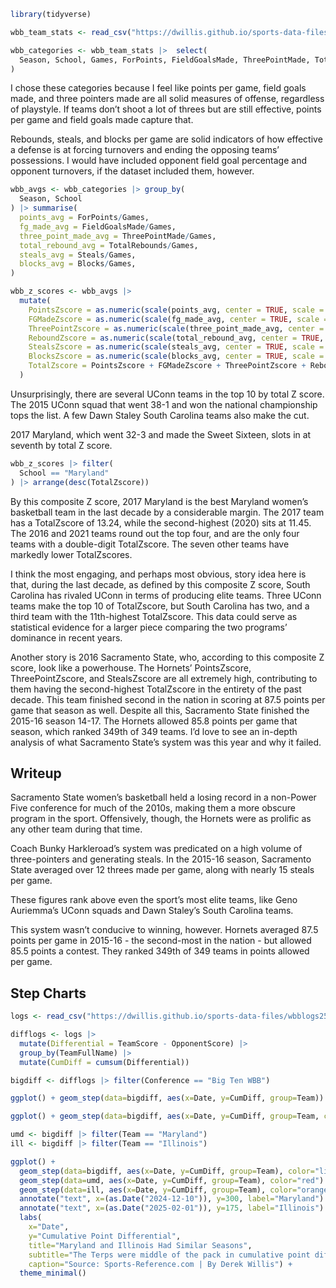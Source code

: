 ```r
library(tidyverse)

wbb_team_stats <- read_csv("https://dwillis.github.io/sports-data-files/wbbstats1525.csv")
```

```r
wbb_categories <- wbb_team_stats |>  select(
  Season, School, Games, ForPoints, FieldGoalsMade, ThreePointMade, TotalRebounds, Steals, Blocks
)
```

I chose these categories because I feel like points per game, field goals made, and three pointers made are all solid measures of offense, regardless of playstyle. If teams don't shoot a lot of threes but are still effective, points per game and field goals made capture that.

Rebounds, steals, and blocks per game are solid indicators of how effective a defense is at forcing turnovers and ending the opposing teams' possessions. I would have included opponent field goal percentage and opponent turnovers, if the dataset included them, however.

```r
wbb_avgs <- wbb_categories |> group_by(
  Season, School
) |> summarise(
  points_avg = ForPoints/Games,
  fg_made_avg = FieldGoalsMade/Games,
  three_point_made_avg = ThreePointMade/Games,
  total_rebound_avg = TotalRebounds/Games,
  steals_avg = Steals/Games,
  blocks_avg = Blocks/Games,
)

```

```r
wbb_z_scores <- wbb_avgs |> 
  mutate(
    PointsZscore = as.numeric(scale(points_avg, center = TRUE, scale = TRUE)),
    FGMadeZscore = as.numeric(scale(fg_made_avg, center = TRUE, scale = TRUE)),
    ThreePointZscore = as.numeric(scale(three_point_made_avg, center = TRUE, scale = TRUE)),
    ReboundZscore = as.numeric(scale(total_rebound_avg, center = TRUE, scale = TRUE)),
    StealsZscore = as.numeric(scale(steals_avg, center = TRUE, scale = TRUE)),
    BlocksZscore = as.numeric(scale(blocks_avg, center = TRUE, scale = TRUE)),
    TotalZscore = PointsZscore + FGMadeZscore + ThreePointZscore + ReboundZscore + StealsZscore + BlocksZscore
  )  
```

Unsurprisingly, there are several UConn teams in the top 10 by total Z score. The 2015 UConn squad that went 38-1 and won the national championship tops the list. A few Dawn Staley South Carolina teams also make the cut.

2017 Maryland, which went 32-3 and made the Sweet Sixteen, slots in at seventh by total Z score. 

```r
wbb_z_scores |> filter(
  School == "Maryland"
) |> arrange(desc(TotalZscore))
```

By this composite Z score, 2017 Maryland is the best Maryland women's basketball team in the last decade by a considerable margin. The 2017 team has a TotalZscore of 13.24, while the second-highest (2020) sits at 11.45. The 2016 and 2021 teams round out the top four, and are the only four teams with a double-digit TotalZscore. The seven other teams have markedly lower TotalZscores.

I think the most engaging, and perhaps most obvious, story idea here is that, during the last decade, as defined by this composite Z score, South Carolina has rivaled UConn in terms of producing elite teams. Three UConn teams make the top 10 of TotalZscore, but South Carolina has two, and a third team with the 11th-highest TotalZscore. This data could serve as statistical evidence for a larger piece comparing the two programs' dominance in recent years.

Another story is 2016 Sacramento State, who, according to this composite Z score, look like a powerhouse. The Hornets' PointsZscore, ThreePointZscore, and StealsZscore are all extremely high, contributing to them having the second-highest TotalZscore in the entirety of the past decade. This team finished second in the nation in scoring at 87.5 points per game that season as well. Despite all this, Sacramento State finished the 2015-16 season 14-17. The Hornets allowed 85.8 points per game that season, which ranked 349th of 349 teams. I'd love to see an in-depth analysis of what Sacramento State's system was this year and why it failed.

## Writeup

Sacramento State women's basketball held a losing record in a non-Power Five conference for much of the 2010s, making them a more obscure program in the sport. Offensively, though, the Hornets were as prolific as any other team during that time.

Coach Bunky Harkleroad's system was predicated on a high volume of three-pointers and generating steals. In the 2015-16 season, Sacramento State averaged over 12 threes made per game, along with nearly 15 steals per game.

These figures rank above even the sport's most elite teams, like Geno Auriemma's UConn squads and Dawn Staley's South Carolina teams.

This system wasn't conducive to winning, however. Hornets averaged 87.5 points per game in 2015-16 - the second-most in the nation - but allowed 85.5 points a contest. They ranked 349th of 349 teams in points allowed per game.

## Step Charts

```r
logs <- read_csv("https://dwillis.github.io/sports-data-files/wbblogs25.csv")
```

```r
difflogs <- logs |> 
  mutate(Differential = TeamScore - OpponentScore) |> 
  group_by(TeamFullName) |> 
  mutate(CumDiff = cumsum(Differential))
```

```r
bigdiff <- difflogs |> filter(Conference == "Big Ten WBB")
```

```r
ggplot() + geom_step(data=bigdiff, aes(x=Date, y=CumDiff, group=Team))
```

```r
ggplot() + geom_step(data=bigdiff, aes(x=Date, y=CumDiff, group=Team, color=Team))
```

```r
umd <- bigdiff |> filter(Team == "Maryland")
ill <- bigdiff |> filter(Team == "Illinois")
```

```r
ggplot() + 
  geom_step(data=bigdiff, aes(x=Date, y=CumDiff, group=Team), color="light grey") +
  geom_step(data=umd, aes(x=Date, y=CumDiff, group=Team), color="red") + 
  geom_step(data=ill, aes(x=Date, y=CumDiff, group=Team), color="orange") +
  annotate("text", x=(as.Date("2024-12-10")), y=300, label="Maryland") +
  annotate("text", x=(as.Date("2025-02-01")), y=175, label="Illinois") +
  labs(
    x="Date", 
    y="Cumulative Point Differential", 
    title="Maryland and Illinois Had Similar Seasons", 
    subtitle="The Terps were middle of the pack in cumulative point differential.", 
    caption="Source: Sports-Reference.com | By Derek Willis") +
  theme_minimal()
```

